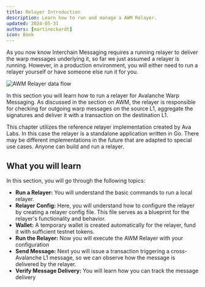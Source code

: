 ```yaml
---
title: Relayer Introduction
description: Learn how to run and manage a AWM Relayer.
updated: 2024-05-31
authors: [martineckardt]
icon: Book
---
```


As you now know Interchain Messaging requires a running relayer to deliver the warp messages underlying it, so far we just assumed a relayer is running. However, in a production environment, you will either need to run a relayer yourself or have someone else run it for you.

![AWM Relayer data flow](/course-images/teleporter/teleporter-source-destination-with-relayer.png)

In this section you will learn how to run a relayer for Avalanche Warp Messaging. As discussed in the section on AWM, the relayer is responsible for checking for outgoing warp messages on the source L1, aggregate the signatures and deliver it with a transaction on the destination L1.

This chapter utilizes the reference relayer implementation created by Ava Labs. In this case the relayer is a standalone application written in Go. There may be different implementations in the future that are adapted to special use cases. Anyone can build and run a relayer.

## What you will learn

In this section, you will go through the following topics:

- **Run a Relayer:** You will understand the basic commands to run a local relayer.
- **Relayer Config:** Here, you will understand how to configure the relayer by creating a relayer config file. This file serves as a blueprint for the relayer's functionality and behavior.
- **Wallet:** A temporary wallet is created automatically for the relayer, fund it with sufficient testnet tokens.
- **Run the Relayer:** Now you will execute the AWM Relayer with your configuration 
- **Send Message:** Next you will issue a transaction triggering a cross-Avalanche L1 message, so we can observe how the message is delivered by the relayer.
- **Verify Message Delivery:** You will learn how you can track the message delivery 
